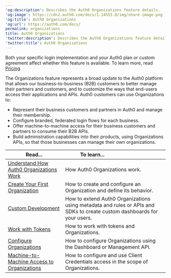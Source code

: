 ---
'og:description': Describes the Auth0 Organizations feature details.
'og:image': https://cdn2.auth0.com/docs/1.14553.0/img/share-image.png
'og:title': Auth0 Organizations
'og:url': https://auth0.com/docs/
permalink: organizations
title: Auth0 Organizations
'twitter:description': Describes the Auth0 Organizations feature details.
'twitter:title': Auth0 Organizations
---
<Card title="Availability varies by Auth0 plan">

Both your specific login implementation and your Auth0 plan or custom agreement affect whether this feature is available. To learn more, read [Pricing](https://auth0.com/pricing).

</Card>

The Organizations feature represents a broad update to the Auth0 platform that allows our business-to-business (B2B) customers to better manage their partners and customers, and to customize the ways that end-users access their applications and APIs. Auth0 customers can use Organizations to:

* Represent their business customers and partners in Auth0 and manage their membership.
* Configure branded, federated login flows for each business.
* Offer machine-to-machine access for their business customers and partners to consume their B2B APIs.
* Build administration capabilities into their products, using Organizations APIs, so that those businesses can manage their own organizations.

<table class="table"><thead>
<tr>
<th><strong>Read...</strong></th>
<th><strong>To learn...</strong>                                </th>
</tr>
</thead>
<tbody>
<tr>
<td><a href="/docs/manage-users/organizations/organizations-overview">Understand How Auth0 Organizations Work</a></td>
<td>How Auth0 Organizations work.</td>
</tr>
<tr>
<td><a href="/docs/manage-users/organizations/create-first-organization">Create Your First Organization</a></td>
<td>How to create and configure an Organization and define its behavior.</td>
</tr>
<tr>
<td><a href="/docs/manage-users/organizations/custom-development">Custom Development</a></td>
<td>How to extend Auth0 Organizations using metadata and rules or APIs and SDKs to create custom dashboards for your users.</td>
</tr>
<tr>
<td><a href="/docs/manage-users/organizations/using-tokens">Work with Tokens</a></td>
<td>How to work with tokens and Organizations.</td>
</tr>
<tr>
<td><a href="/docs/manage-users/organizations/configure-organizations">Configure Organizations</a></td>
<td>How to configure Organizations using the Dashboard or Management API.</td>
</tr>
<tr>
<td><a href="/docs/manage-users/organizations/organizations-for-m2m-applications">Machine-to-Machine Access to Organizations</a></td>
<td>How to configure and use Client Credentials access in the scope of Organizations.</td>
</tr>
</tbody>
</table>